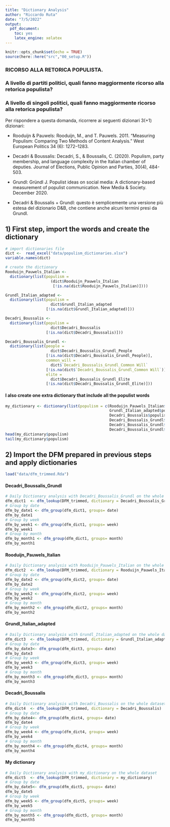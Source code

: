 ```yaml
---
title: "Dictionary Analysis"
author: "Riccardo Ruta"
date: "7/5/2022"
output: 
  pdf_document:
    toc: yes
    latex_engine: xelatex
---
```


```r
knitr::opts_chunk$set(echo = TRUE)
source(here::here("src","00_setup.R"))
```

### RICORSO ALLA RETORICA POPULISTA.

### A livello di partiti politici, quali fanno maggiormente ricorso alla retorica populista?

### A livello di singoli politici, quali fanno maggiormente ricorso alla retorica populista?

Per rispondere a questa domanda, ricorrere ai seguenti dizionari 3(+1) dizionari:

-   Rooduijn & Pauwels: Rooduijn, M., and T. Pauwels. 2011. "Measuring Populism: Comparing Two Methods of Content Analysis." West European Politics 34 (6): 1272--1283.

-   Decadri & Boussalis: Decadri, S., & Boussalis, C. (2020). Populism, party membership, and language complexity in the Italian chamber of deputies. Journal of Elections, Public Opinion and Parties, 30(4), 484-503.

-   Grundl: Gründl J. Populist ideas on social media: A dictionary-based measurement of populist communication. New Media & Society. December 2020.

-   Decadri & Boussalis + Grundl: questo è semplicemente una versione più estesa del dizionario D&B, che contiene anche alcuni termini presi da Grundl.

## 1) First step, import the words and create the dictionary

```r
# import dictionaries file
dict <-  read_excel("data/populism_dictionaries.xlsx")
variable.names(dict)

# create the dictionary
Rooduijn_Pauwels_Italian <-
  dictionary(list(populism =
                    (dict$Rooduijn_Pauwels_Italian
                     [!is.na(dict$Rooduijn_Pauwels_Italian)])))

Grundl_Italian_adapted <-
  dictionary(list(populism =
                    dict$Grundl_Italian_adapted
                  [!is.na(dict$Grundl_Italian_adapted)]))

Decadri_Boussalis <-
  dictionary(list(populism =
                    dict$Decadri_Boussalis
                  [!is.na(dict$Decadri_Boussalis)]))

Decadri_Boussalis_Grundl <-
  dictionary(list(people =
                    dict$Decadri_Boussalis_Grundl_People
                  [!is.na(dict$Decadri_Boussalis_Grundl_People)],
                  common_will =
                    dict$`Decadri_Boussalis_Grundl_Common Will`
                  [!is.na(dict$`Decadri_Boussalis_Grundl_Common Will`)],
                  elite =
                    dict$Decadri_Boussalis_Grundl_Elite
                  [!is.na(dict$Decadri_Boussalis_Grundl_Elite)]))


```

#### I also create one extra dictionary that include all the populist words

```r
my_dictionary <- dictionary(list(populism = c(Rooduijn_Pauwels_Italian$populism,
                                              Grundl_Italian_adapted$populism,
                                              Decadri_Boussalis$populism,
                                              Decadri_Boussalis_Grundl$people,
                                              Decadri_Boussalis_Grundl$common_will,
                                              Decadri_Boussalis_Grundl$elite)))
head(my_dictionary$populism)
tail(my_dictionary$populism)
```

## 2) Import the DFM prepared in previous steps and apply dictionaries

```r
load("data/dfm_trimmed.Rda")
```

#### Decadri_Boussalis_Grundl

```r
# Daily Dictionary analysis with Decadri_Boussalis_Grundl on the whole dataset
dfm_dict1  <- dfm_lookup(DFM_trimmed, dictionary = Decadri_Boussalis_Grundl)
# Group by date
dfm_by_date1 <- dfm_group(dfm_dict1, groups= date)
dfm_by_date1
# Group by week
dfm_by_week1 <- dfm_group(dfm_dict1, groups= week)
dfm_by_week1
# Group by month
dfm_by_month1 <- dfm_group(dfm_dict1, groups= month)
dfm_by_month1
```

#### Rooduijn_Pauwels_Italian

```r
# Daily Dictionary analysis with Rooduijn_Pauwels_Italian on the whole dataset
dfm_dict2  <- dfm_lookup(DFM_trimmed, dictionary = Rooduijn_Pauwels_Italian)
# Group by date
dfm_by_date2 <- dfm_group(dfm_dict2, groups= date)
dfm_by_date2
# Group by week
dfm_by_week2 <- dfm_group(dfm_dict2, groups= week)
dfm_by_week2
# Group by month
dfm_by_month2 <- dfm_group(dfm_dict2, groups= month)
dfm_by_month2
```

#### Grundl_Italian_adapted

```r
# Daily Dictionary analysis with Grundl_Italian_adapted on the whole dataset
dfm_dict3  <- dfm_lookup(DFM_trimmed, dictionary = Grundl_Italian_adapted)
# Group by date
dfm_by_date3<- dfm_group(dfm_dict3, groups= date)
dfm_by_date3
# Group by week
dfm_by_week3 <- dfm_group(dfm_dict3, groups= week)
dfm_by_week3
# Group by month
dfm_by_month3 <- dfm_group(dfm_dict3, groups= month)
dfm_by_month3
```

#### Decadri_Boussalis

```r
# Daily Dictionary analysis with Decadri_Boussalis on the whole dataset
dfm_dict4  <- dfm_lookup(DFM_trimmed, dictionary = Decadri_Boussalis)
# Group by date
dfm_by_date4<- dfm_group(dfm_dict4, groups= date)
dfm_by_date4
# Group by week
dfm_by_week4 <- dfm_group(dfm_dict4, groups= week)
dfm_by_week4
# Group by month
dfm_by_month4 <- dfm_group(dfm_dict4, groups= month)
dfm_by_month4
```

#### My dictionary

```r
# Daily Dictionary analysis with my_dictionary on the whole dataset
dfm_dict5  <- dfm_lookup(DFM_trimmed, dictionary = my_dictionary)
# Group by date
dfm_by_date5<- dfm_group(dfm_dict5, groups= date)
dfm_by_date5
# Group by week
dfm_by_week5 <- dfm_group(dfm_dict5, groups= week)
dfm_by_week5
# Group by month
dfm_by_month5 <- dfm_group(dfm_dict5, groups= month)
dfm_by_month5
```
